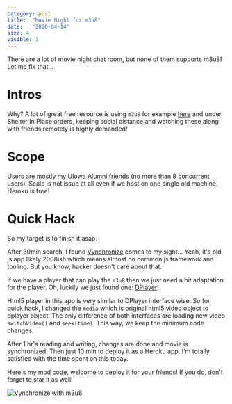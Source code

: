 ```yaml
---
category: post
title:  "Movie Night for m3u8"
date:   "2020-04-14"
size: 4
visible: 1
---
```


There are a lot of movie night chat room, but none of them supports m3u8! Let me fix that...

# Intros
Why? A lot of great free resource is using `m3u8` for example [here](https://github.com/topics/m3u8-playlist) and under Shelter In Place orders, keeping social distance and watching these along with friends remotely is highly demanded!

# Scope
Users are mostly my UIowa Alumni friends (no more than 8 concurrent users). Scale is not issue at all even if we host on one single old machine. Heroku is free!


# Quick Hack
So my target is to finish it asap.

After 30min search, I found [Vynchronize](https://github.com/kyle8998/Vynchronize) comes to my sight... Yeah, it's old js app likely 2008ish which means almost no common js framework and tooling. But you know, hacker doesn't care about that.

If we have a player that can play the `m3u8` then we just need a bit adaptation for the player. Oh, luckily we just found one: [DPlayer](https://dplayer.js.org/guide.html)!

Html5 player in this app is very similar to DPlayer interface wise. So for quick hack, I changed the `media` which is original html5 video object to dplayer object. The only difference of both interfaces are loading new video `switchVideo()` and `seek(time)`. This way, we keep the minimum code changes.

After 1 hr's reading and writing, changes are done and movie is synchronized! Then just 10 min to deploy it as a Heroku app. I'm totally satisfied with the time spent on this today.

Here's my mod [code](https://github.com/daizeng1984/Vynchronize), welcome to deploy it for your friends! If you do, don't forget to star it as well!


![Vynchronize with m3u8](../images/blog/2020/synchronize-m3u8.png)

